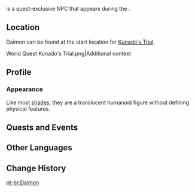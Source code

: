 {{Character Infobox
|type             = Quest NPC
|type2            = Deceased Characters
|image            = NPC Daimon.png
|title            = 
|region           = Inazuma
|location         = Inazuma
|affiliation      = Enkanomiya
|affiliation2     = Jibashiri
|affiliation3     = Shades of Tokoyo
}}
{{Lang|'''Daimon'''|ja=大門|ja_rm=Daimon}} is a quest-exclusive NPC that appears during the {{Quest|Kunado's Trial}}.

==Location==
Daimon can be found at the start location for [[Kunado's Trial]].

<gallery>
World Quest Kunado's Trial.png|Additional context
</gallery>

==Profile==
===Appearance===
Like most [[Shades of Tokoyo|shades]], they are a translucent humanoid figure without defining physical features.

==Quests and Events==
{{Quests and Events}}

==Other Languages==
{{Other Languages
|default_hidden = 1
|en      = Daimon
|zhs     = 大门
|zhs_rm  = Dàmén
|zht     = 大門
|zht_rm  = Dàmén
|ja      = 大門
|ja_rm   = Daimon
|ko      = 다이몬
|es      = Daimon
|fr      = Daimon
|ru      = Даймон
|th      = Daimon
|vi      = Daimon
|de      = Daimon
|id      = Daimon
|pt      = Daimon
|tr      = Daimon
|it      = Daimon
}}

==Change History==
{{Change History|2.4}}

[[pt-br:Daimon]]